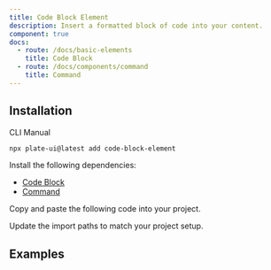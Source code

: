 ```yaml
---
title: Code Block Element
description: Insert a formatted block of code into your content.
component: true
docs:
  - route: /docs/basic-elements
    title: Code Block
  - route: /docs/components/command
    title: Command
---
```


<ComponentPreview name="playground-demo" id="basicnodes" />

## Installation

<Tabs defaultValue="cli">

<TabsList>
<TabsTrigger value="cli">CLI</TabsTrigger>
<TabsTrigger value="manual">Manual</TabsTrigger>
</TabsList>
<TabsContent value="cli">

```bash
npx plate-ui@latest add code-block-element
```

</TabsContent>

<TabsContent value="manual">

<Steps>

<Step>

Install the following dependencies:

- [Code Block](/docs/basic-elements)
- [Command](/docs/components/command)

</Step>

<Step>

Copy and paste the following code into your project.

</Step>

<ComponentSource name="code-block-element" />
<ComponentSource src="../../templates/plate-playground/src/components/plate-ui/code-block-element.css" />

<Step>

Update the import paths to match your project setup.

</Step>

</Steps>

</TabsContent>

</Tabs>

## Examples

<ComponentSource src="../../templates/plate-playground/src/lib/plate/plate-plugins.ts" />
